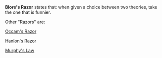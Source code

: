 '''Blore's Razor''' states that: when given a choice between two theories, take the one that is funnier.

Other "Razors" are:

[[Occam's Razor]]

[[Hanlon's Razor]]

[[Murphy's Law]]
